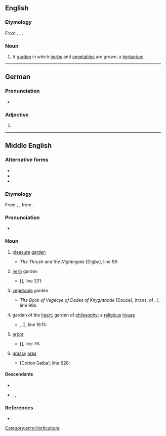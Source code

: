{{also|Herber}}
==English==

===Etymology===
From {{inh|en|enm|herber}}, {{m|enm|erber||pleasure garden; herb garden}}. {{doublet|en|arbour}}.

===Noun===
{{en-noun}}

# {{lb|en|rare}} A [[garden]] in which [[herb]]s and [[vegetable]]s are grown; a [[herbarium]]

----

==German==

===Pronunciation===
* {{audio|De-herber.ogg|Audio|lang=de}}

===Adjective===
{{head|de|adjective form}}

# {{infl of|de|herb||str//mix|nom|m|s|;|str|gen//dat|f|s|;|str|gen|p}}

----
==Middle English==

===Alternative forms===
* {{alter|enm|erber|erbaire|erbare|herbier}}
* {{alter|enm|arber|arbere||influenced by {{cog|la|arbor||tree}}}}
* {{alter|enm|herbergh|herbarwe||influenced by {{m|enm|herberwe||harbor}}}}

===Etymology===
From {{bor|enm|xno|herber}}, {{m|fro|erber||garden}}, from {{m|fro|erbe||grass, herb}}.

===Pronunciation===
* {{IPA|enm|/ɛrˈbɛːr/|/ɛrˈbeːr/|/ˈɛrbər/|/ɛːrb-/}}

===Noun===
{{enm-noun}}

# [[pleasure]] [[garden]]
#* {{circa|1300}} ''The Thrush and the Nightingale'' [Digby], line 98:
#*: {{quote|enm|'Ich habbe leue to ben here, In orchard and in '''erbere''' Mine songes for to singe.}}
# [[herb]] garden
#* {{circa|1400}} ''{{w|Kyng Alisaunder}}'' <nowiki>[</nowiki>{{w|Codex Laud|Laud Misc.}}<nowiki>]</nowiki>, line 331:
#*: {{quote|enm|Herbes he took in on '''herbere''' And stamped hem in a mortere.}}
# [[vegetable]] garden
#* {{circa|1450}} ''The Book of Vegecye of Dedes of Knyghthode'' [Douce], (trans. of {{w|Vegetius}}, ''{{w|De re militari}}''), line 98b:
#*: {{quote|enm|Also loke þyn gardynes and orchardes & '''erberes''' with-ynne þe citee be wel I-tyled, as wel for profite & nede as for honest disport.}}
# {{lb|enm|figurative}} garden of the [[heart]]; garden of [[philosophy]]; a [[religious]] [[house]]
#* {{circa|1400}} {{w|William Langland}}, ''{{w|Piers Plowman}}'' <nowiki>[</nowiki>{{w|Codex Laud|Laud Misc.}}<nowiki>]</nowiki>, line 16.15:
#*: {{quote|enm|Herte hatte þe '''erber''' þat it in groweth.}}
# [[arbor]] {{gl|shady place for sitting}}
#* {{circa|1330}} ''{{w|The Seven Sages of Rome}}'' <nowiki>[</nowiki>{{w|Auchinlek manuscript|Auchinlek}}<nowiki>]</nowiki>, line 76:
#*: {{quote|enm|Þe louerd had o gardin; A wel fair ympe is þar in; A fair '''herber''' hit ouer spredez.}}
# [[grass]]y [[area]]
#* {{circa|1425}} ''{{w|The Seven Sages of Rome}}'' [Cotton Galba], line 628:
#*: {{quote|enm|He had ordaynd..A faire gardine..Þare stode a faire pine-appel tre..And vnder it was an '''herber''' grene.}}

====Descendants====
* {{desc|en|herber}}
* {{desc|sco|herber}}, {{l|sco|herbere}}, {{l|sco|herbar}}, {{l|sco|herbare}}

===References===
* {{R:MED Online|pos=n|id=MED20456}}

[[Category:enm:Horticulture]]